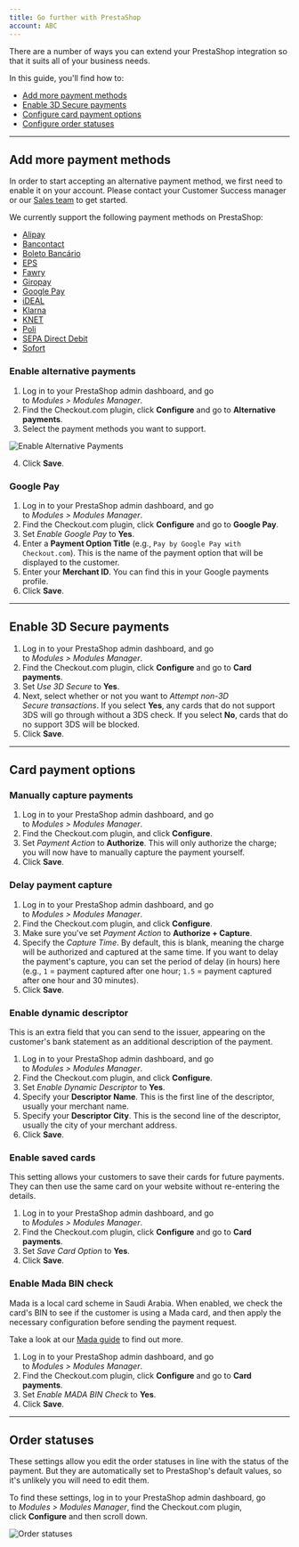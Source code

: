```yaml
---
title: Go further with PrestaShop
account: ABC
---
```


There are a number of ways you can extend your PrestaShop integration so that it suits all of your business needs.

In this guide, you'll find how to:

- [Add more payment methods](#Add_more_payment_methods)
- [Enable 3D Secure payments](#Enable_3D_Secure_payments)
- [Configure card payment options](#Card_payment_options)
- [Configure order statuses](#Order_statuses)

---

## Add more payment methods

<TipBox variant="note">

In order to start accepting an alternative payment method, we first need to enable it on your account. Please contact your Customer Success manager or our [Sales team](https://checkout.com/contact-sales) to get started.

</TipBox>

We currently support the following payment methods on PrestaShop:

- [Alipay](/payments/payment-methods/wallets/alipay)
- [Bancontact](/payments/payment-methods/cards/bancontact)
- [Boleto Bancário](/payments/payment-methods/cash-and-atm-payment/boleto-bancario)
- [EPS](/payments/payment-methods/bank-transfers/eps)
- [Fawry](/payments/payment-methods/cash-and-atm-payment/fawry)
- [Giropay](/payments/payment-methods/bank-transfers/giropay)
- [Google Pay](/payments/payment-methods/wallets/google-pay)
- [iDEAL](/payments/payment-methods/bank-transfers/i-deal)
- [Klarna](/payments/payment-methods/invoice-and-pay-later/klarna)
- [KNET](/payments/payment-methods/cards/knet)
- [Poli](/payments/payment-methods/bank-transfers/poli)
- [SEPA Direct Debit](/payments/payment-methods/direct-debit/sepa-direct-debit)
- [Sofort](/payments/payment-methods/bank-transfers/sofort)

### Enable alternative payments

1.  Log in to your PrestaShop admin dashboard, and go to *Modules > Modules Manager*.
2.  Find the Checkout.com plugin, click **Configure** and go to **Alternative payments**.
3.  Select the payment methods you want to support.

<img
  maxWidth={350}
  src="/docs/Integrate/PrestaShop/enable_alternative_payments.png"
  title="Enable Alternative Payments"
/>

4.  Click **Save**.

### Google Pay

1.  Log in to your PrestaShop admin dashboard, and go to *Modules > Modules Manager*.
2.  Find the Checkout.com plugin, click **Configure** and go to **Google Pay**.
3.  Set *Enable Google Pay* to **Yes**.
4.  Enter a **Payment Option Title** (e.g., `Pay by Google Pay with Checkout.com`). This is the name of the payment option that will be displayed to the customer.
5.  Enter your **Merchant ID**. You can find this in your Google payments profile.
6.  Click **Save**.

---

## Enable 3D Secure payments

1.  Log in to your PrestaShop admin dashboard, and go to *Modules > Modules Manager*.
2.  Find the Checkout.com plugin, click **Configure** and go to **Card payments**.
3.  Set *Use 3D Secure* to **Yes**.
4.  Next, select whether or not you want to *Attempt non-3D Secure transactions*. If you select **Yes**, any cards that do not support 3DS will go through without a 3DS check. If you select **No**, cards that do no support 3DS will be blocked.
5.  Click **Save**.

---

## Card payment options

### Manually capture payments

1.  Log in to your PrestaShop admin dashboard, and go to *Modules > Modules Manager*.
2.  Find the Checkout.com plugin, and click **Configure**.
3.  Set *Payment Action* to **Authorize**. This will only authorize the charge; you will now have to manually capture the payment yourself.
4.  Click **Save**.

### Delay payment capture

1.  Log in to your PrestaShop admin dashboard, and go to *Modules > Modules Manager*.
2.  Find the Checkout.com plugin, and click **Configure**.
3.  Make sure you've set *Payment Action* to **Authorize + Capture**.
4.  Specify the *Capture Time*. By default, this is blank, meaning the charge will be authorized and captured at the same time. If you want to delay the payment's capture, you can set the period of delay (in hours) here (e.g., `1` = payment captured after one hour; `1.5` = payment captured after one hour and 30 minutes).
5.  Click **Save**.

### Enable dynamic descriptor

This is an extra field that you can send to the issuer, appearing on the customer's bank statement as an additional description of the payment.

1.  Log in to your PrestaShop admin dashboard, and go to *Modules > Modules Manager*.
2.  Find the Checkout.com plugin, and click **Configure**.
3.  Set *Enable Dynamic Descriptor* to **Yes**.
4.  Specify your **Descriptor Name**. This is the first line of the descriptor, usually your merchant name.
5.  Specify your **Descriptor City**. This is the second line of the descriptor, usually the city of your merchant address.
6.  Click **Save**.

### Enable saved cards

This setting allows your customers to save their cards for future payments. They can then use the same card on your website without re-entering the details.

1.  Log in to your PrestaShop admin dashboard, and go to *Modules > Modules Manager*.
2.  Find the Checkout.com plugin, click **Configure** and go to **Card payments**.
3.  Set *Save Card Option* to **Yes**.
4.  Click **Save**.

### Enable Mada BIN check

Mada is a local card scheme in Saudi Arabia. When enabled, we check the card's BIN to see if the customer is using a Mada card, and then apply the necessary configuration before sending the payment request.

Take a look at our [Mada guide](/payments/payment-methods/cards/mada) to find out more.

1.  Log in to your PrestaShop admin dashboard, and go to *Modules > Modules Manager*.
2.  Find the Checkout.com plugin, click **Configure** and go to **Card payments**.
3.  Set *Enable MADA BIN Check* to **Yes**.
4.  Click **Save**.

---

## Order statuses

These settings allow you edit the order statuses in line with the status of the payment. But they are automatically set to PrestaShop's default values, so it's unlikely you will need to edit them.

To find these settings, log in to your PrestaShop admin dashboard, go to *Modules > Modules Manager*, find the Checkout.com plugin, click **Configure** and then scroll down.

<img maxWidth={500} src="/docs/Integrate/PrestaShop/order_statuses.png" title="Order statuses" />
